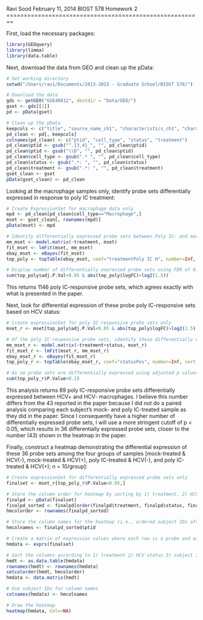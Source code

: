 Ravi Sood
February 11, 2014
BIOST 578
Homework 2
========================================================

First, load the necessary packages:
```r
library(GEOquery)
library(limma)
library(data.table)
```

Next, download the data from GEO and clean up the pData:
```r
# Set working directory
setwd("/Users/ravi/Documents/2013-2015 - Graduate School/BIOST 578/")

# Download the data
gds <- getGEO("GSE40812", destdir = "Data/GEO/")
gset <- gds[[1]]
pd <- pData(gset)

# Clean up the pData
keepcols <- c("title", "source_name_ch1", "characteristics_ch1", "characteristics_ch1.2")
pd_clean <- pd[, keepcols]
colnames(pd_clean) <- c("ptid", "cell_type", "status", "treatment")
pd_clean$ptid <- gsub("^.{3,4}_", "", pd_clean$ptid)
pd_clean$ptid <- gsub("\\D", "", pd_clean$ptid)
pd_clean$cell_type <- gsub(".* ", "", pd_clean$cell_type)
pd_clean$status <- gsub(".*: ", "", pd_clean$status)
pd_clean$treatment <- gsub(".*: ", "", pd_clean$treatment)
gset_clean <- gset
pData(gset_clean) <- pd_clean
```

Looking at the macrophage samples only, identify probe sets differentially expressed in response to poly IC treatment:
```r
# Create ExpressionSet for macrophage data only
mpd <- pd_clean[pd_clean$cell_type=="Macrophage",]
mset <- gset_clean[, rownames(mpd)]
pData(mset) <- mpd

# Identify differentially expressed probe sets between Poly IC- and mock-treated macrophages
mm_mset <- model.matrix(~treatment, mset)
fit_mset <- lmFit(mset, mm_mset)
ebay_mset <- eBayes(fit_mset)
top_poly <- topTable(ebay_mset, coef="treatmentPoly IC H", number=Inf, sort.by="none")

# Display number of differentially expressed probe sets using FDR of 0.05 and FC > 1.5
sum(top_poly$adj.P.Val<0.05 & abs(top_poly$logFC)>log2(1.5))
```

This returns 1146 poly IC-responsive probe sets, which agrees exactly with what is presented in the paper.

Next, look for differential expression of these probe poly IC-responsive sets based on HCV status:
```r
# Create expressionSet for poly IC-responsive probe sets only
mset_r <- mset[top_poly$adj.P.Val<0.05 & abs(top_poly$logFC)>log2(1.5),]

# Of the poly IC-responsive probe sets, identify those differentially expressed between HCV+ and HCV- subjects
mm_mset_r <- model.matrix(~treatment+status, mset_r)
fit_mset_r <- lmFit(mset_r, mm_mset_r)
ebay_mset_r <- eBayes(fit_mset_r)
top_poly_r <- topTable(ebay_mset_r, coef="statusPos", number=Inf, sort.by="none")

# As no probe sets are differentially expressed using adjusted p values and FDR <0.05, display the number of differentially expressed probe sets using unadjusted p < 0.1, as was done in the paper
sum(top_poly_r$P.Value<0.1)
```

This analysis returns 89 poly IC-responsive probe sets differentially expressed between HCV+ and HCV- macrophages. I believe this number differs from the 43 reported in the paper because I did not do a paired analysis comparing each subject's mock- and poly IC-treated sample as they did in the paper. Since I consequently have a higher number of differentially expressed probe sets, I will use a more stringent cutoff of p < 0.05, which results in 36 differentially expressed probe sets, closer to the number (43) shown in the heatmap in the paper.

Finally, construct a heatmap demonstrating the differential expression of these 36 probe sets among the four groups of samples [mock-treated & HCV(-), mock-treated & HCV(+), poly IC-treated & HCV(-), and poly IC-treated & HCV(+); n = 10/group]:
```r
# Create expressionSet for differentially expressed probe sets only
finalset <- mset_r[top_poly_r$P.Value<0.05,]

# Store the column order for heatmap by sorting by 1) treatment, 2) HCV status, and then 3) subject ID
finalpd <- pData(finalset)
finalpd_sorted <- finalpd[order(finalpd$treatment, finalpd$status, finalpd$ptid), ]
hmcolorder <- rownames(finalpd_sorted)

# Store the column names for the heatmap (i.e., ordered subject IDs after sorting first by treatment and then by HCV status)
hmcolnames <- finalpd_sorted$ptid

# Create a matrix of expression values where each row is a probe and each column is a sample
hmdata <- exprs(finalset)

# Sort the columns according to 1) treatment 2) HCV status 3) subject ID
hmdt <- as.data.table(hmdata)
rownames(hmdt) <- rownames(hmdata)
setcolorder(hmdt, hmcolorder)
hmdata <- data.matrix(hmdt)

# Use subject IDs for column names
colnames(hmdata) <- hmcolnames

# Draw the heatmap
heatmap(hmdata, Colv=NA)
```
